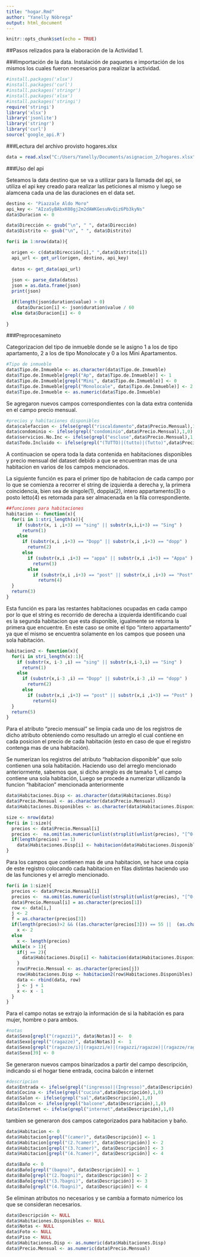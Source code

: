 ---
title: "hogar.Rmd"
author: "Yanelly Nóbrega"
output: html_document
---

```{r setup, include=FALSE}
knitr::opts_chunk$set(echo = TRUE)
```

##Pasos relizados para la elaboración de la Actividad 1.

###Importación de la data.
Instalación de paquetes e importación de los mismos los cuales fueron necesarios para realizar la actividad.
```{r }
#install.packages('xlsx')
#install.packages('curl')
#install.packages('stringr')
#install.packages('xlsx')
#install.packages('stringi')
require('stringi')
library('xlsx')
library('jsonlite')
library('stringr')
library('curl')
source('google_api.R')

```


###Lectura del archivo provisto hogares.xlsx
```{r }
data = read.xlsx("C:/Users/Yanelly/Documents/asignacion_2/hogares.xlsx", sheetIndex = 1, startRow = 1, endRow = 104, header = T, encoding = 'UTF-8')

```

###Uso del api

Seteamos la data destino que se va a utilizar para la llamada del api, se utiliza el api key creado para realizar las peticiones al mismo y luego se alamcena cada una de las duraciones en el data set.


```{r}
destino <- "Piazzale Aldo Moro" 
api_key <- "AIzaSyBAbxK08gj2m2dAWKGesuNvQiz6Pb3kyNs"
data$Duracion <- 0

data$Dirección <- gsub("\n", " ", data$Dirección)
data$Distrito <- gsub("\n", " ", data$Distrito)

for(i in 1:nrow(data)){

  origen <- c(data$Dirección[i]," ",data$Distrito[i])
  api_url <- get_url(origen, destino, api_key)
  
  datos <- get_data(api_url)
  
  json <- parse_data(datos)
  json = as.data.frame(json)
  print(json)

  if(length(json$duration$value) > 0)
    data$Duracion[i] <- json$duration$value / 60 
  else data$Duracion[i] <- 0 
 
}

```


###Preprocesamineto

Categorizacion del tipo de inmueble donde se le asigno 1 a los de tipo apartamento, 2 a los de tipo Monolocate y 0 a los Mini Apartamentos.
```{r }
#Tipo de inmueble
data$Tipo.de.Inmueble <- as.character(data$Tipo.de.Inmueble) 
data$Tipo.de.Inmueble[grepl("Ap", data$Tipo.de.Inmueble)] <- 1 
data$Tipo.de.Inmueble[grepl("Mini", data$Tipo.de.Inmueble)] <- 0
data$Tipo.de.Inmueble[grepl("Monolocale", data$Tipo.de.Inmueble)] <- 2
data$Tipo.de.Inmueble <- as.numeric(data$Tipo.de.Inmueble) 
```


Se agregaron nuevos campos correspondientes con la data extra contenida en el campo precio mensual.
```{r }
#precios y habitaciones disponibles
data$calefaccion <- ifelse(grepl("riscaldamento",data$Precio.Mensual),1,0)
data$condominio <- ifelse(grepl("condominio",data$Precio.Mensual),1,0)
data$servicios.No.Inc <- ifelse(grepl("escluse",data$Precio.Mensual),1,0)
data$Todo.Incluido <- ifelse(grepl("(TUTTO)|(tutto)|(Tutto)",data$Precio.Mensual),1,0)
```

A continuacion se opera toda la data contenida en habitaciones disponibles y precio mensual del dataset debido a que se encuentran mas de una habitacion en varios de los campos mencionados.

La siguiente función es para el primer tipo de habitacion de cada campo por lo que se comienza a recorrer el string de izquierda a derecha y, la primera coincidencia, bien sea de singole(1), doppia(2), intero appartamento(3) o posto letto(4) es retornada para ser almacenada en la fila correspondiente.
```{r }
##funciones para habitaciones
habitacion <- function(x){
  for(i in 1:stri_length(x)){
    if (substr(x, i ,i+3) == "sing" || substr(x,i,i+3) == "Sing" )
      return(1)
    else 
      if (substr(x,i ,i+3) == "Dopp" || substr(x,i ,i+3) == "dopp" )
        return(2)
      else
        if (substr(x,i ,i+3) == "appa" || substr(x,i ,i+3) == "Appa" )
          return(3)
        else
          if (substr(x,i ,i+3) == "post" || substr(x,i ,i+3) == "Post" )
            return(4)
  }
  return(3)
}

```

Esta función es para las restantes habitaciones ocupadas en cada campo por lo que el string es recorrido de derecha a izquierda identificando cual es la segunda habitacion que esta disponible, igualmente se retorna la primera que encuentre. En este caso se omite el tipo "intero appartamento" ya que el mismo se encuentra solamente en los campos que poseen una sola habitación.

```{r }
habitacion2 <- function(x){
  for(i in stri_length(x):1){
    if (substr(x, i-3 ,i) == "sing" || substr(x,i-3,i) == "Sing" )
      return(1)
    else 
      if (substr(x,i-3 ,i) == "Dopp" || substr(x,i-3 ,i) == "dopp" )
        return(2)
      else
        if (substr(x,i ,i+3) == "post" || substr(x,i ,i+3) == "Post" )
          return(4)
  }
  return(5)
}
```


Para el atributo "precio mensual" se limpia cada uno de los registros de dicho atributo obteniendo como resultado un arreglo el cual contiene en cada posicion el precio de cada habitación (esto en caso de que el registro contenga mas de una habitación). 

Se numerizan los registros del atributo "habitacion disponible" que solo contienen una sola habitación. Haciendo uso del arreglo mencionado anteriormente, sabemos que, si dicho arreglo es de tamaño 1, el campo contiene una sola habitación, Luego se procede a numerizar utilizando la funcion "habitacion" mencionada anteriormente   
```{r }
data$Habitaciones.Disp <- as.character(data$Habitaciones.Disp)
data$Precio.Mensual <- as.character(data$Precio.Mensual)
data$Habitaciones.Disponibles <- as.character(data$Habitaciones.Disponibles)

size <- nrow(data)
for(i in 1:size){
  precios <- data$Precio.Mensual[i]
  precios <-  na.omit(as.numeric(unlist(strsplit(unlist(precios), "[^0-9]+"))))
  if(length(precios) == 1)
    data$Habitaciones.Disp[i] <- habitacion(data$Habitaciones.Disponibles[i])
}
```

Para los campos que contienen mas de una habitacion, se hace una copia de este registro colocando cada habitacion en filas distintas haciendo uso de las funciones y el arreglo mencionado.

```{r }
for(i in 1:size){
  precios <- data$Precio.Mensual[i]
  precios <-  na.omit(as.numeric(unlist(strsplit(unlist(precios), "[^0-9]+"))))
  data$Precio.Mensual[i] = as.character(precios[1])
  row <- data[i,]
  j <- 2
  f = as.character(precios[3])
  if(length(precios)>2 && ((as.character(precios[3])) == 55 ||  (as.character(precios[3])) == 50))
    x <- 2  
  else
    x <- length(precios)
  while(x > 1){
    if(j == 2){
      data$Habitaciones.Disp[i] <- habitacion(data$Habitaciones.Disponibles[i])  
    }
    row$Precio.Mensual <- as.character(precios[j])
    row$Habitaciones.Disp <- habitacion2(row$Habitaciones.Disponibles)
    data <- rbind(data, row)
    j <- j + 1
    x <- x - 1
  }
}
```


Para el campo notas se extrajo la información de si la habitación es para mujer, hombre o para ambos.
```{r }
#notas
data$Sexo[grepl("(ragazzi)", data$Notas)] <-  0
data$Sexo[grepl("(ragazze)", data$Notas)] <-  1
data$Sexo[grepl("(ragazze/i)|(ragazzi/e)|(ragazzi/ragazze)|(ragazze/ragazzi)", data$Notas)] <- 2
data$Sexo[39] <- 0
```


Se generaron nuevos campos binarizados a  partir del campo descripción, indicando si el hogar tiene entrada, cocina balcón e  internet 
```{r }

#descripcion
data$Entrada <- ifelse(grepl("(ingresso)|(Ingresso)",data$Descripción),1,0)
data$Cocina <- ifelse(grepl("cucina",data$Descripción),1,0)
data$Salon <- ifelse(grepl("sal",data$Descripción),1,0)
data$Balcon <- ifelse(grepl("balcone",data$Descripción),1,0)
data$Internet <- ifelse(grepl("internet",data$Descripción),1,0)

```

tambien se generaron dos campos categorizados para habitacion y baño. 
```{r }
data$Habitacion <- 0 
data$Habitacion[grepl("(camer)", data$Descripción)] <- 1
data$Habitacion[grepl("(2.?camer)", data$Descripción)] <- 2
data$Habitacion[grepl("(3.?camer)", data$Descripción)] <- 3
data$Habitacion[grepl("(4.?camer)", data$Descripción)] <- 4

data$Baño <- 0 
data$Baño[grepl("(bagno)", data$Descripción)] <- 1
data$Baño[grepl("(2.?bagni)", data$Descripción)] <- 2
data$Baño[grepl("(3.?bagni)", data$Descripción)] <- 3
data$Baño[grepl("(4.?bagni)", data$Descripción)] <- 4

```


Se eliminan atributos no necesarios y se cambia a formato númerico los que se consideran necesarios.
```{r }
data$Descripción <- NULL
data$Habitaciones.Disponibles <- NULL
data$Notas <- NULL
data$Foto <- NULL
data$Piso <- NULL
data$Habitaciones.Disp <- as.numeric(data$Habitaciones.Disp) 
data$Precio.Mensual <- as.numeric(data$Precio.Mensual) 
```


